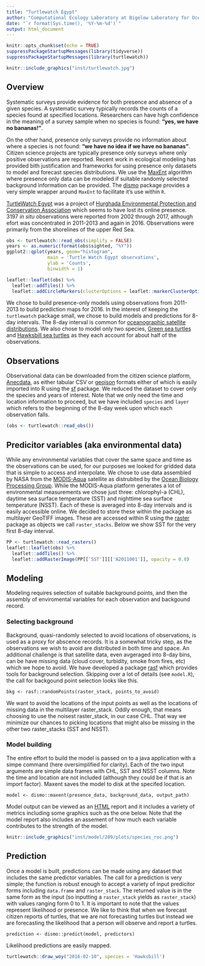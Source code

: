 ```yaml
---
title: "Turtlewatch Egypt"
author: "Computational Ecology Laboratory at Bigelow Laboratory for Ocean Science"
date: "`r format(Sys.time(), '%Y-%m-%d')`"
output: html_document
---
```


```r
knitr::opts_chunk$set(echo = TRUE)
suppressPackageStartupMessages(library(tidyverse))
suppressPackageStartupMessages(library(turtlewatch))
```
```r
knitr::include_graphics("inst/turtlewatch.jpg")
```

## Overview

Systematic surveys provide evidence for both presence and absence of a given species.  A systematic survey typically records the counts of a species found at specified locations. Researchers can have high confidence in the meaning of a survey sample when no species is found: **"yes, we have no bananas!"**. 

On the other hand, presence only surveys provide no information about where a species is not found: **"we have no idea if we have no bananas"**.  Citizen science projects are typically presence only surveys where only positive observations are reported.  Recent work in ecological modeling has provided bith justification and frameworks for using presence only datasets to model and forecast species distributions. We use the  [MaxEnt](http://biodiversityinformatics.amnh.org/open_source/maxent/) algorithm where presence only data can be modeled if suitable randomly selected background information can be provided. The [dismo](https://CRAN.R-project.org/package=dismo) package provides a very simple wrapper around `MaxEnt` to facilitate it's use within `R`.

[TurtleWatch Egypt](https://www.anecdata.org/projects/view/226) was a project of [Hurghada Environmental Protection and Conservation Association](https://en.wikipedia.org/wiki/Hurghada_Environmental_Protection_and_Conservation_Association) which seems to have lost its online presence.  3197 *in situ* observations 
were reported from 2002 through 2017, although efort was concentrated in 2011-2013 and again in 2016. Observations were primarily from the shorelines of the upper Red Sea.

```r
obs <- turtlewatch::read_obs(simplify = FALSE)
years <- as.numeric(format(obs$sighted, "%Y"))
ggplot2::qplot(years, geom="histogram", 
               main = 'Turtle Watch Egypt observations',
               ylab = 'Counts',
               binwidth = 1)
```

```r
leaflet::leaflet(obs) %>%
  leaflet::addTiles() %>%
  leaflet::addCircleMarkers(clusterOptions = leaflet::markerClusterOptions())
```

We chose to build presence-only models using observations from 2011-2013 to build prediction maps for 2016.  In the interest of keeping the `turtlewatch` package small, we chose to build models and predictions for 8-day intervals. The 8-day interval is common for [oceanographic satellite distributions](http://oceancolor.gsfc.nasa.gov). We also chose to model only two species, [Green sea turtles](https://en.wikipedia.org/wiki/Green_sea_turtle) and [Hawksbill sea turtles](https://en.wikipedia.org/wiki/Hawksbill_sea_turtle) as they each account for about half of the observations.

## Observations

Observational data can be downloaded from the citizen science platform, [Anecdata](https://www.anecdata.org), as either tabular CSV or [geojson](https://geojson.org) formats either of which is easily imported into R using the [sf](https://CRAN.R-project.org/package=sf) package.  We reduced the dataset to cover only the species and years of interest.  Note that we only need the time and location information to proceed, but we have included `species` and `layer` which refers to the beginning of the 8-day week upon which each observation falls.

```r
(obs <- turtlewatch::read_obs())
```

## Predicitor variables (aka environmental data)

While any environmental variables that cover the same space and time as the observations can be used, for our purposes we looked for gridded data that is simple to access and interpolate. We chose to use data assembled by NASA from the [MODIS-Aqua](https://aqua.nasa.gov/modis) satellite as distrubited by the [Ocean Biology Processing Group](http://oceancolor.gsfc.nasa.gov). While the MODIS-Aqua platform generates a lot of environmental measurements we chose just three: chlorophyl-a (CHL), daytime sea surface temperature (SST) and nighttime sea surface temperature (NSST).  Each of these is averaged into 8-day intervals and is easily accessible online.  We decided to store these within the package as multilayer GeoTIFF images. These are accessed within R using the [raster](https://CRAN.R-project.org/package=raster) package as objects we call `raster_stacks`.  Below we show SST for the very first 8-day interval.

```r
PP <- turtlewatch::read_rasters()
leaflet::leaflet(obs) %>%
  leaflet::addTiles() %>% 
  leaflet::addRasterImage(PP[['SST']][['A2011001']], opacity = 0.8)
```

## Modeling

Modeling requires selection of suitable background points, and then the assembly of enviromental variables for each observation and backgound record. 

### Selecting background 

Background, quasi-randomly selected to avoid locations of observations, is used as a proxy for abscence records. It is a somewhat tricky step, as the observations we wish to avoid are distributed in both time and space. An additional challenge is that satellite data, even avgeraged into 8-day bins, can be have missing data (cloud cover, turbidity, smoke from fires, etc) which we hope to avoid.  We have developed a package [rasf](https://github.com/BigelowLab/rasf) which provides tools for background selection.  Skipping over a lot of details (see `model.R`), the call for backgound point selection looks like this.

`bkg <- rasf::randomPoints(raster_stack, points_to_avoid)`

We want to avoid the locations of the input points as well as the locations of missing data in the multilayer raster_stack.  Oddly enough, that means choosing to use the noisest raster_stack, in our case CHL.  That way we minimize our chances to picking locations that might also be missing in the other two raster_stacks (SST and NSST).

### Model building

The entire effort to build the model is passed on to a java application with a simpe command (here oversimplified for clarity). Each of the two input arguments are simple data frames with CHL, SST and NSST columns.  Note the time and location are not included (although they could be if that is an import factor).  Maxent saves the model to disk at the specifed location.

`model <- dismo::maxent(presence_data, background_data, output_path)`

Model output can be viewed as an [HTML](inst/model/209/maxent.html) report and it includes a variety of metrics including some graphics such as the one below.  Note that the model report also includes an assement of how much each variable contributes to the strength of the model.

```r
knitr::include_graphics("inst/model/209/plots/species_roc.png")
```

## Prediction

Once a model is built, predictions can be made using any dataset that includes the same predictor variables.  The call for a prediction is very simple; the function is robust enough to accept a variety of input predicitor forms including `data.frame` and `raster_stack`. The returned value is in the same form as the input (so inputting a `raster_stack` yields as `raster_stack`) with values ranging form 0 to 1.  It is important to note that the values represent likelihood or presence.  We like to think that when we forecast citizen reports of turtles, that we are not forecasting turtles but instead we are forecasting the likelihood that a person will observe and report a turtles.

`prediction <- dismo::predict(model, predictors)`

Likelihood predictions are easily mapped.

```r
turtlewatch::draw_woy("2016-02-10", species = 'Hawksbill')
```
